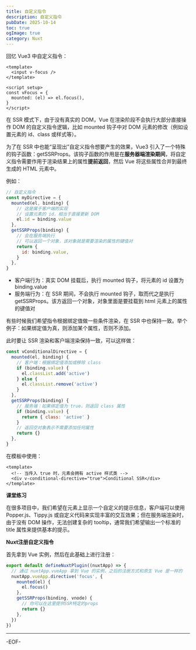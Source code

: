 ```yaml
---
title: 自定义指令
description: 自定义指令
pubDate: 2025-10-14
toc: true
ogImage: true
category: Nuxt
---
```


回忆 Vue3 中自定义指令：

```vue
<template>
  <input v-focus />
</template>

<script setup>
const vFocus = {
  mounted: (el) => el.focus(),
}
</script>
```

在 SSR 模式下，由于没有真实的 DOM，Vue 在渲染阶段不会执行大部分直接操作 DOM 的自定义指令逻辑，比如 mounted 钩子中对 DOM 元素的修改（例如设置元素的 id、class 或样式等）。

为了在 SSR 中也能“呈现出”自定义指令想要产生的效果，Vue3 引入了一个特殊的钩子函数：getSSRProps。该钩子函数的作用是在**服务器端渲染期间**，将自定义指令需要作用于渲染结果上的属性**提前返回**，然后 Vue 将这些属性合并到最终生成的 HTML 元素中。

例如：

```js
// 自定义指令
const myDirective = {
  mounted(el, binding) {
    // 这是属于客户端的实现
    // 设置元素的 id，相当于直接更新 DOM
    el.id = binding.value
  },
  getSSRProps(binding) {
    // 会在服务端执行
    // 可以返回一个对象，该对象就是需要渲染的属性的键值对
    return {
      id: binding.value,
    }
  },
}
```

- 客户端行为：真实 DOM 挂载后，执行 mounted 钩子，将元素的 id 设置为 binding.value
- 服务端行为：在 SSR 期间，不会执行 mounted 钩子，取而代之是执行 getSSRProps。该方返回一个对象，对象里面是要挂载到 html 元素上的属性的键值对

有些时候我们希望指令根据绑定值做一些条件渲染，在 SSR 中也保持一致。举个例子：如果绑定值为真，则添加某个属性，否则不添加。

此时要让 SSR 渲染和客户端渲染保持一致，可以这样做：

```js
const vConditionalDirective = {
  mounted(el, binding) {
    // 客户端：根据绑定值添加或移除 class
    if (binding.value) {
      el.classList.add('active')
    } else {
      el.classList.remove('active')
    }
  },
  getSSRProps(binding) {
    // 服务端：如果绑定值为 true，则返回 class 属性
    if (binding.value) {
      return { class: 'active' }
    }
    // 返回空对象表示不需要添加任何属性
    return {}
  },
}
```

在模板中使用：

```vue
<template>
  <!-- 当传入 true 时，元素会拥有 active 样式类 -->
  <div v-conditional-directive="true">Conditional SSR</div>
</template>
```

**课堂练习**

在很多项目中，我们希望在元素上显示一个自定义的提示信息，客户端可以使用 Popper.js、Tippy.js 或自定义代码来实现丰富的交互效果；但在服务端渲染时，由于没有 DOM 操作，无法创建复杂的 tooltip，通常我们希望输出一个标准的 title 属性来提供基本的提示。

**Nuxt注册自定义指令**

首先拿到 Vue 实例，然后在此基础上进行注册：

```js
export default defineNuxtPlugin((nuxtApp) => {
  // 通过 nuxtApp.vueApp 拿到 Vue 的实例，之后的注册方式和原生 Vue 是一样的
  nuxtApp.vueApp.directive('focus', {
    mounted(el) {
      el.focus()
    },
    getSSRProps(binding, vnode) {
      // 你可以在这里提供SSR特定的props
      return {}
    },
  })
})
```

---

-EOF-

